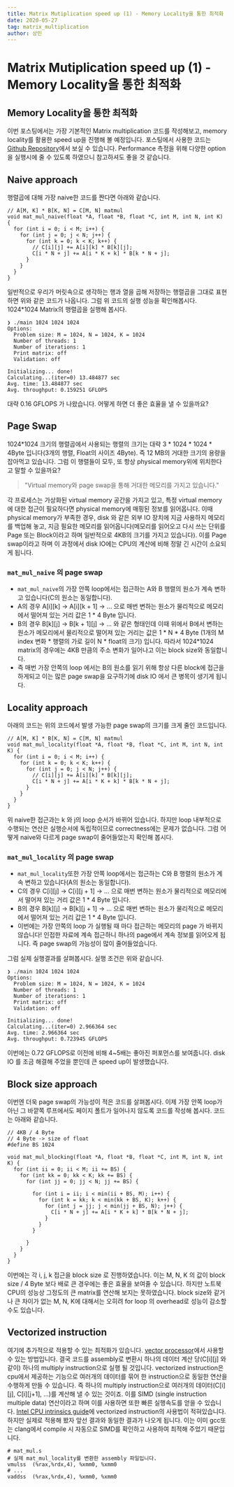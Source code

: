 ```yaml
---
title: Matrix Mutiplication speed up (1) - Memory Locality을 통한 최적화
date: 2020-05-27
tag: matrix_multiplication
author: 상민
---
```

# Matrix Mutiplication speed up (1) - Memory Locality을 통한 최적화

## Memory Locality을 통한 최적화
이번 포스팅에서는 가장 기본적인 Matrix multiplication 코드를 작성해보고, memory locality를 활용한 speed up을 진행해 볼 예정입니다. 포스팅에서 사용한 코드는 [Github Repository](https://github.com/sanggggg/MatMulSpeedUp)에서 보실 수 있습니다. Performance 측정을 위해 다양한 option을 실행시에 줄 수 있도록 하였으니 참고하셔도 좋을 것 같습니다.

## Naive approach
행렬곱에 대해 가장 naive한 코드를 짠다면 아래와 같습니다.
```
// A[M, K] * B[K, N] = C[M, N] matmul
void mat_mul_naive(float *A, float *B, float *C, int M, int N, int K) {
  for (int i = 0; i < M; i++) {
    for (int j = 0; j < N; j++) {
      for (int k = 0; k < K; k++) {
        // C[i][j] += A[i][k] * B[k][j];
        C[i * N + j] += A[i * K + k] * B[k * N + j];
      }
    }
  }
}
```
일반적으로 우리가 머릿속으로 생각하는 행과 열을 곱해 저장하는 행렬곱을 그대로 표현하면 위와 같은 코드가 나옵니다. 그럼 위 코드의 실행 성능을 확인해봅시다. 1024*1024 Matrix의 행렬곱을 실행해 봅시다.
```
❯ ./main 1024 1024 1024
Options:
  Problem size: M = 1024, N = 1024, K = 1024
  Number of threads: 1
  Number of iterations: 1
  Print matrix: off
  Validation: off

Initializing... done!
Calculating...(iter=0) 13.484877 sec
Avg. time: 13.484877 sec
Avg. throughput: 0.159251 GFLOPS
```
대략 0.16 GFLOPS 가 나왔습니다. 어떻게 하면 더 좋은 효율을 낼 수 있을까요?

## Page Swap
1024*1024 크기의 행렬곱에서 사용되는 행렬의 크기는 대략 3 * 1024 * 1024 * 4Byte 입니다(3개의 행렬, Float의 사이즈 4Byte). 즉 12 MB의 거대한 크기의 용량을 잡아먹고 있습니다. 그럼 이 행렬들이 모두, 또 항상 physical memory위에 위치한다고 말할 수 있을까요?
> "Virtual memory와 page swap을 통해 거대한 메모리를 가지고 있습니다."

각 프로세스는 가상화된 virtual memory 공간을 가지고 있고, 특정 virtual memory에 대한 접근이 필요하다면 physical memory에 매핑된 정보를 읽어옵니다. 이때 physical memory가 부족한 경우, disk 와 같은 외부 IO 장치에 지금 사용하지 메모리를 백업해 놓고, 지금 필요한 메모리를 읽어옵니다(메모리를 읽어오고 다시 쓰는 단위를 Page 또는 Block이라고 하며 일반적으로 4KB의 크기를 가지고 있습니다). 이를 Page swap이라고 하며 이 과정에서 disk IO에는 CPU의 계산에 비해 정말 긴 시간이 소요되게 됩니다.

### `mat_mul_naive` 의 page swap
- `mat_mul_naive`의 가장 안쪽 loop에서는 접근하는 A와 B 행렬의 원소가 계속 변하고 있습니다(C의 원소는 동일합니다).
- A의 경우 A[i][k] -> A[i][k + 1] -> ... 으로 매번 변하는 원소가 물리적으로 메모리에서 떨어져 있는 거리 값은 1 * 4 Byte 입니다.
- B의 경우 B[k][j] -> B[k + 1][j] -> ... 와 같은 형태인데 이때 위에서 B에서 변하는 원소가 메모리에서 물리적으로 떨어져 있는 거리는 값은 1 * N * 4 Byte (1개의 M index 변화 * 행렬의 가로 길이 N * float의 크기) 입니다. 따라서 1024*1024 matrix의 경우에는 4KB 만큼의 주소 변화가 일어나고 이는 block size와 동일합니다.
- 즉 매번 가장 안쪽의 loop 에서는 B의 원소를 읽기 위해 항상 다른 block에 접근을 하게되고 이는 많은 page swap을 요구하기에 disk IO 에서 큰 병목이 생기게 됩니다.

## Locality approach
아래의 코드는 위의 코드에서 발생 가능한 page swap의 크기를 크게 줄인 코드입니다.
```
// A[M, K] * B[K, N] = C[M, N] matmul
void mat_mul_locality(float *A, float *B, float *C, int M, int N, int K) {
  for (int i = 0; i < M; i++) {
    for (int k = 0; k < K; k++) {
      for (int j = 0; j < N; j++) {
        // C[i][j] += A[i][k] * B[k][j];
        C[i * N + j] += A[i * K + k] * B[k * N + j];
      }
    }
  }
}
```
위 naive한 접근과는 k 와 j의 loop 순서가 바뀌어 있습니다. 하지만 loop 내부적으로 수행되는 연산은 실행순서에 독립적이므로 correctness에는 문제가 없습니다. 그럼 어떻게 naive와 다르게 page swap이 줄어들었는지 확인해 봅시다.
### `mat_mul_locality` 의 page swap
- `mat_mul_locality`또한 가장 안쪽 loop에서는 접근하는 C와 B 행렬의 원소가 계속 변하고 있습니다(A의 원소는 동일합니다).
- C의 경우 C[i][j] -> C[i][j + 1] -> ... 으로 매번 변하는 원소가 물리적으로 메모리에서 떨어져 있는 거리 값은 1 * 4 Byte 입니다.
- B의 경우 B[k][j] -> B[k][j + 1] -> ... 으로 매번 변하는 원소가 물리적으로 메모리에서 떨어져 있는 거리 값은 1 * 4 Byte 입니다.
- 이번에는 가장 안쪽의 loop 가 실행될 때 마다 접근하는 메모리의 page 가 바뀌지 않습니다! 인접한 자료에 계속 접근하니 하나의 page에서 계속 정보를 읽어오게 됩니다. 즉 page swap의 가능성이 많이 줄어들었습니다.

그럼 실제 실행결과를 살펴봅시다. 실행 조건은 위와 같습니다.
```
❯ ./main 1024 1024 1024
Options:
  Problem size: M = 1024, N = 1024, K = 1024
  Number of threads: 1
  Number of iterations: 1
  Print matrix: off
  Validation: off

Initializing... done!
Calculating...(iter=0) 2.966364 sec
Avg. time: 2.966364 sec
Avg. throughput: 0.723945 GFLOPS
```
이번에는 0.72 GFLOPS로 이전에 비해 4~5배는 좋아진 퍼포먼스를 보여줍니다. disk IO 를 조금 해결해 주었을 뿐인데 큰 speed up이 발생했습니다.

## Block size approach
이번엔 더욱 page swap의 가능성이 적은 코드를 살펴봅시다. 이제 가장 안쪽 loop가 아닌 그 바깥쪽 루프에서도 페이지 폴트가 일어나지 않도록 코드를 작성해 봅시다. 코드는 아래와 같습니다.
```
// 4KB / 4 Byte
// 4 Byte -> size of float
#define BS 1024

void mat_mul_blocking(float *A, float *B, float *C, int M, int N, int K) {
  for (int ii = 0; ii < M; ii += BS) {
    for (int kk = 0; kk < K; kk += BS) {
      for (int jj = 0; jj < N; jj += BS) {

        for (int i = ii; i < min(ii + BS, M); i++) {
          for (int k = kk; k < min(kk + BS, K); k++) {
            for (int j = jj; j < min(jj + BS, N); j++) {
              C[i * N + j] += A[i * K + k] * B[k * N + j];
            }
          }
        }

      }
    }
  }
}
```
이번에는 각 i, j, k 접근을 block size 로 진행하였습니다. 이는 M, N, K 의 값이 block size / 4 Byte 보다 배로 큰 경우에는 좋은 효율을 보여줄 수 있습니다. 하지만 노트북 CPU의 성능상 그정도의 큰 matrix를 연산해 보지는 못하였습니다. block size와 같거나 큰 차이가 없는 M, N, K에 대해서는 오히려 for loop 의 overhead로 성능이 감소할 수도 있습니다.

## Vectorized instruction
여기에 추가적으로 적용할 수 있는 최적화가 있습니다. [vector processor](https://ko.wikipedia.org/wiki/%EB%B2%A1%ED%84%B0_%ED%94%84%EB%A1%9C%EC%84%B8%EC%84%9C)에서 사용할 수 있는 방법입니다. 결국  코드를 assembly로 변환시 하나의 데이터 계산 당(C[i][j] 와 같이) 하나의 multiply instruction으로 실행 될 것입니다. vectorized instruction은 cpu에서 제공하는 기능으로 여러개의 데이터를 묶어 한 instruction으로 동일한 연산을 수행하게 만들 수 있습니다. 즉 하나의 multiply instruction으로 여러개의 데이터(C[i][j], C[i][j+1], ...)를 계산해 낼 수 있는 것이죠. 이를 SIMD (single instruction multiple data) 연산이라고 하며 이를 사용하면 또한 빠른 실행속도를 얻을 수 있습니다. [Intel CPU intrinsics guide](https://software.intel.com/sites/landingpage/IntrinsicsGuide/)에 vectorized instruction의 사용법이 적혀있습니다. 하지만 실제로 적용해 봤자 앞선 결과와 동일한 결과가 나오게 됩니다. 이는 이미 gcc또는 clang에서 compile 시 자동으로 SIMD를 확인하고 사용하여 최적해 주었기 때문입니다.

```
# mat_mul.s
# 실제 mat_mul_locality를 변환한 assembly 파일입니다.
vmulss	(%rax,%rdx,4), %xmm0, %xmm0
# ...
vaddss	(%rax,%rdx,4), %xmm0, %xmm0
```